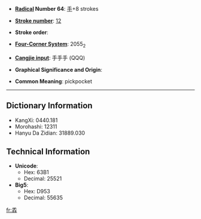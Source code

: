 * '''[[Wiktionary:Chinese radical index| Radical]] Number 64''': [[Wiktionary:Chinese radical index 手|手]]+8 strokes

* '''[[Wiktionary:Chinese total strokes index|Stroke number]]''': [[Wiktionary:Chinese total strokes index 12|12]]

* '''Stroke order''': 

* '''[[Wiktionary:Chinese four corner index|Four-Corner System]]''': 2055<sub>2</sub>

* '''[[Wiktionary:Chinese Cangjie index|Cangjie input]]''': 手手手 (QQQ)

* '''Graphical Significance and Origin''': 

* '''Common Meaning''': pickpocket

----



== Dictionary Information ==

* KangXi: 0440.181
* Morohashi: 12311
* Hanyu Da Zidian: 31889.030

== Technical Information ==

* '''Unicode''':
** Hex: 63B1
** Decimal: 25521
* '''Big5''':
** Hex: D953
** Decimal: 55635

[[fr:掱]]